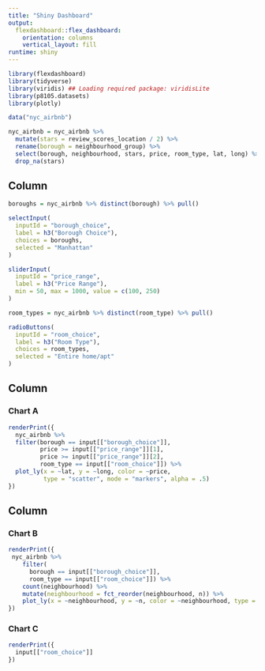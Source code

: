 ```yaml
---
title: "Shiny Dashboard"
output: 
  flexdashboard::flex_dashboard:
    orientation: columns
    vertical_layout: fill
runtime: shiny
---
```


```r
library(flexdashboard)
library(tidyverse)
library(viridis) ## Loading required package: viridisLite
library(p8105.datasets)
library(plotly)
```

```r
data("nyc_airbnb")

nyc_airbnb = nyc_airbnb %>% 
  mutate(stars = review_scores_location / 2) %>% 
  rename(borough = neighbourhood_group) %>% 
  select(borough, neighbourhood, stars, price, room_type, lat, long) %>% 
  drop_na(stars)
```

Column {.sidebar}
-----------------------------------------------------------------------

```r
boroughs = nyc_airbnb %>% distinct(borough) %>% pull()

selectInput(
  inputId = "borough_choice", 
  label = h3("Borough Choice"), 
  choices = boroughs,
  selected = "Manhattan"
)

sliderInput(
  inputId = "price_range", 
  label = h3("Price Range"), 
  min = 50, max = 1000, value = c(100, 250)
)

room_types = nyc_airbnb %>% distinct(room_type) %>% pull()

radioButtons(
  inputId = "room_choice", 
  label = h3("Room Type"), 
  choices = room_types, 
  selected = "Entire home/apt"
)
```


Column {data-width=650}
-----------------------------------------------------------------------

### Chart A

```r
renderPrint({
  nyc_airbnb %>% 
  filter(borough == input[["borough_choice"]], 
         price >= input[["price_range"]][1],
         price >= input[["price_range"]][2],
         room_type == input[["room_choice"]]) %>% 
  plot_ly(x = ~lat, y = ~long, color = ~price, 
          type = "scatter", mode = "markers", alpha = .5)
})
```

Column {data-width=350}
-----------------------------------------------------------------------

### Chart B

```r
renderPrint({
 nyc_airbnb %>% 
    filter(
      borough == input[["borough_choice"]], 
      room_type == input[["room_choice"]]) %>%
    count(neighbourhood) %>% 
    mutate(neighbourhood = fct_reorder(neighbourhood, n)) %>% 
    plot_ly(x = ~neighbourhood, y = ~n, color = ~neighbourhood, type = "bar")
})
```

### Chart C

```r
renderPrint({
  input[["room_choice"]]
})
```

